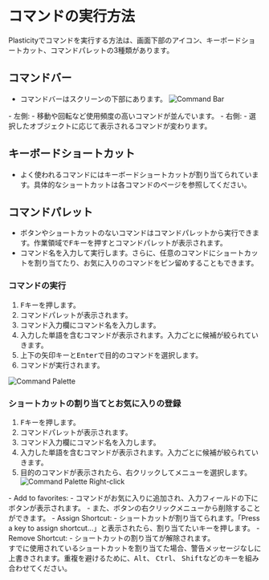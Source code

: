 
# コマンドの実行方法

Plasticityでコマンドを実行する方法は、画面下部のアイコン、キーボードショートカット、コマンドパレットの3種類があります。

## コマンドバー
- コマンドバーはスクリーンの下部にあります。
![Command Bar](./img/command-bar.png)
<div class="dl">
- 左側: 
   - 移動や回転など使用頻度の高いコマンドが並んでいます。
- 右側:
   - 選択したオブジェクトに応じて表示されるコマンドが変わります。
</div>

## キーボードショートカット
- よく使われるコマンドにはキーボードショートカットが割り当てられています。具体的なショートカットは各コマンドのページを参照してください。

## コマンドパレット
- ボタンやショートカットのないコマンドはコマンドパレットから実行できます。作業領域で<kbd>F</kbd>キーを押すとコマンドパレットが表示されます。
- コマンド名を入力して実行します。さらに、任意のコマンドにショートカットを割り当てたり、お気に入りのコマンドをピン留めすることもできます。

### コマンドの実行
1. <kbd>F</kbd>キーを押します。
2. コマンドパレットが表示されます。
3. コマンド入力欄にコマンド名を入力します。
4. 入力した単語を含むコマンドが表示されます。入力ごとに候補が絞られていきます。
5. 上下の矢印キーと<kbd>Enter</kbd>で目的のコマンドを選択します。
6. コマンドが実行されます。

![Command Palette](./img/command-palette.gif)

### ショートカットの割り当てとお気に入りの登録
1. <kbd>F</kbd>キーを押します。
2. コマンドパレットが表示されます。
3. コマンド入力欄にコマンド名を入力します。
4. 入力した単語を含むコマンドが表示されます。入力ごとに候補が絞られていきます。
5. 目的のコマンドが表示されたら、右クリックしてメニューを選択します。
![Command Palette Right-click](./img/command-palette-right-click.png)

<div class="dl">
- Add to favorites:
   - コマンドがお気に入りに追加され、入力フィールドの下にボタンが表示されます。
   - また、ボタンの右クリックメニューから削除することができます。
- Assign Shortcut:
   - ショートカットが割り当てられます。「Press a key to assign shortcut...」と表示されたら、割り当てたいキーを押します。
- Remove Shortcut:
   - ショートカットの割り当てが解除されます。
</div>

<Callout type="warning" emoji="⚠️">
すでに使用されているショートカットを割り当てた場合、警告メッセージなしに上書きされます。重複を避けるために、<kbd>Alt</kbd>、 <kbd>Ctrl</kbd>、 <kbd>Shift</kbd>などのキーを組み合わせてください。
</Callout>




